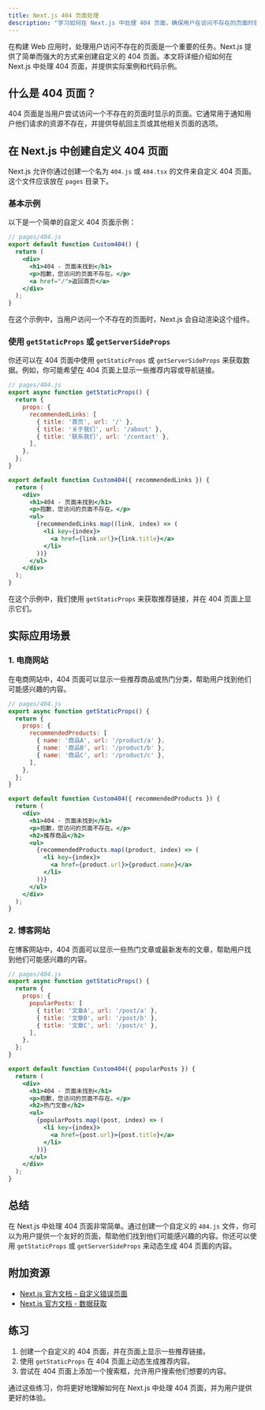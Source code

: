```yaml
---
title: Next.js 404 页面处理
description: "学习如何在 Next.js 中处理 404 页面，确保用户在访问不存在的页面时获得友好的体验。"
---
```


在构建 Web 应用时，处理用户访问不存在的页面是一个重要的任务。Next.js 提供了简单而强大的方式来创建自定义的 404 页面。本文将详细介绍如何在 Next.js 中处理 404 页面，并提供实际案例和代码示例。

## 什么是 404 页面？

404 页面是当用户尝试访问一个不存在的页面时显示的页面。它通常用于通知用户他们请求的资源不存在，并提供导航回主页或其他相关页面的选项。

## 在 Next.js 中创建自定义 404 页面

Next.js 允许你通过创建一个名为 `404.js` 或 `404.tsx` 的文件来自定义 404 页面。这个文件应该放在 `pages` 目录下。

### 基本示例

以下是一个简单的自定义 404 页面示例：

```jsx
// pages/404.js
export default function Custom404() {
  return (
    <div>
      <h1>404 - 页面未找到</h1>
      <p>抱歉，您访问的页面不存在。</p>
      <a href="/">返回首页</a>
    </div>
  );
}
```

在这个示例中，当用户访问一个不存在的页面时，Next.js 会自动渲染这个组件。

### 使用 `getStaticProps` 或 `getServerSideProps`

你还可以在 404 页面中使用 `getStaticProps` 或 `getServerSideProps` 来获取数据。例如，你可能希望在 404 页面上显示一些推荐内容或导航链接。

```jsx
// pages/404.js
export async function getStaticProps() {
  return {
    props: {
      recommendedLinks: [
        { title: '首页', url: '/' },
        { title: '关于我们', url: '/about' },
        { title: '联系我们', url: '/contact' },
      ],
    },
  };
}

export default function Custom404({ recommendedLinks }) {
  return (
    <div>
      <h1>404 - 页面未找到</h1>
      <p>抱歉，您访问的页面不存在。</p>
      <ul>
        {recommendedLinks.map((link, index) => (
          <li key={index}>
            <a href={link.url}>{link.title}</a>
          </li>
        ))}
      </ul>
    </div>
  );
}
```

在这个示例中，我们使用 `getStaticProps` 来获取推荐链接，并在 404 页面上显示它们。

## 实际应用场景

### 1. 电商网站

在电商网站中，404 页面可以显示一些推荐商品或热门分类，帮助用户找到他们可能感兴趣的内容。

```jsx
// pages/404.js
export async function getStaticProps() {
  return {
    props: {
      recommendedProducts: [
        { name: '商品A', url: '/product/a' },
        { name: '商品B', url: '/product/b' },
        { name: '商品C', url: '/product/c' },
      ],
    },
  };
}

export default function Custom404({ recommendedProducts }) {
  return (
    <div>
      <h1>404 - 页面未找到</h1>
      <p>抱歉，您访问的页面不存在。</p>
      <h2>推荐商品</h2>
      <ul>
        {recommendedProducts.map((product, index) => (
          <li key={index}>
            <a href={product.url}>{product.name}</a>
          </li>
        ))}
      </ul>
    </div>
  );
}
```

### 2. 博客网站

在博客网站中，404 页面可以显示一些热门文章或最新发布的文章，帮助用户找到他们可能感兴趣的内容。

```jsx
// pages/404.js
export async function getStaticProps() {
  return {
    props: {
      popularPosts: [
        { title: '文章A', url: '/post/a' },
        { title: '文章B', url: '/post/b' },
        { title: '文章C', url: '/post/c' },
      ],
    },
  };
}

export default function Custom404({ popularPosts }) {
  return (
    <div>
      <h1>404 - 页面未找到</h1>
      <p>抱歉，您访问的页面不存在。</p>
      <h2>热门文章</h2>
      <ul>
        {popularPosts.map((post, index) => (
          <li key={index}>
            <a href={post.url}>{post.title}</a>
          </li>
        ))}
      </ul>
    </div>
  );
}
```

## 总结

在 Next.js 中处理 404 页面非常简单。通过创建一个自定义的 `404.js` 文件，你可以为用户提供一个友好的页面，帮助他们找到他们可能感兴趣的内容。你还可以使用 `getStaticProps` 或 `getServerSideProps` 来动态生成 404 页面的内容。

## 附加资源

- [Next.js 官方文档 - 自定义错误页面](https://nextjs.org/docs/advanced-features/custom-error-page)
- [Next.js 官方文档 - 数据获取](https://nextjs.org/docs/basic-features/data-fetching)

## 练习

1. 创建一个自定义的 404 页面，并在页面上显示一些推荐链接。
2. 使用 `getStaticProps` 在 404 页面上动态生成推荐内容。
3. 尝试在 404 页面上添加一个搜索框，允许用户搜索他们想要的内容。

通过这些练习，你将更好地理解如何在 Next.js 中处理 404 页面，并为用户提供更好的体验。